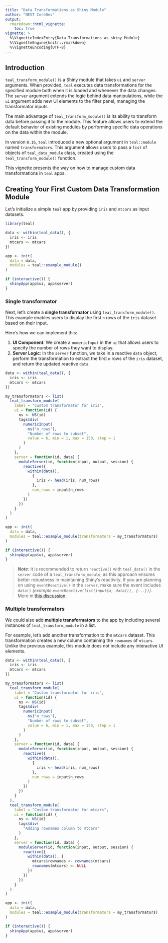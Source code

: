 ```yaml
---
title: "Data Transformations as Shiny Module"
author: "NEST CoreDev"
output:
  rmarkdown::html_vignette:
    toc: true
vignette: >
  %\VignetteIndexEntry{Data Transformations as shiny Module}
  %\VignetteEngine{knitr::rmarkdown}
  %\VignetteEncoding{UTF-8}
---
```


## Introduction

`teal_transform_module()` is a Shiny module that takes `ui` and `server` arguments. When provided, `teal` executes data transformations for the specified module both when it is loaded and whenever the data changes.
The `server` argument extends the logic behind data manipulations, while the `ui` argument adds new UI elements to the filter panel, managing the transformator inputs.

The main advantage of `teal_transform_module()` is its ability to transform data before passing it to the module.
This feature allows users to extend the default behavior of existing modules by performing specific data operations on the data within the module.

In version `0.16`, `teal` introduced a new optional argument in `teal::module` named `transformators`.
This argument allows users to pass a `list` of objects of `teal_data_module` class, created using the `teal_transform_module()` function.

This vignette presents the way on how to manage custom data transformations in `teal` apps.

## Creating Your First Custom Data Transformation Module

Let's initialize a simple `teal` app by providing `iris` and `mtcars` as input datasets.

```r
library(teal)
```

```r
data <- within(teal_data(), {
  iris <- iris
  mtcars <- mtcars
})

app <- init(
  data = data,
  modules = teal::example_module()
)

if (interactive()) {
  shinyApp(app$ui, app$server)
}
```

### Single transformator

Next, let's create a **single transformator** using `teal_transform_module()`.
This example enables users to display the first `n` rows of the `iris` dataset based on their input.

Here’s how we can implement this:

1. **UI Component**: We create a `numericInput` in the `ui` that allows users to specify the number of rows they want to display.
2. **Server Logic**: In the `server` function, we take in a reactive `data` object, perform the transformation to extract the first `n` rows of the `iris` dataset, and return the updated reactive `data`.

```r
data <- within(teal_data(), {
  iris <- iris
  mtcars <- mtcars
})

my_transformators <- list(
  teal_transform_module(
    label = "Custom transformator for iris",
    ui = function(id) {
      ns <- NS(id)
      tags$div(
        numericInput(
          ns("n_rows"),
          "Number of rows to subset",
          value = 6, min = 1, max = 150, step = 1
        )
      )
    },
    server = function(id, data) {
      moduleServer(id, function(input, output, session) {
        reactive({
          within(data(),
            {
              iris <- head(iris, num_rows)
            },
            num_rows = input$n_rows
          )
        })
      })
    }
  )
)

app <- init(
  data = data,
  modules = teal::example_module(transformators = my_transformators)
)

if (interactive()) {
  shinyApp(app$ui, app$server)
}
```

> **_Note_**: It is recommended to return `reactive()` with `teal_data()` in the `server` code of a `teal_transform_module`, as this approach ensures better robustness in maintaining Shiny's reactivity.
If you are planning on using `eventReactive()` in the `server`, make sure the event includes `data()` _(example `eventReactive(list(input$a, data()), {...})`)_.
More in [this discussion](https://github.com/insightsengineering/teal/issues/1303#issuecomment-2286239832).

### Multiple transformators

We could also add **multiple transformators** to the app by including several instances of `teal_transform_module` in a list.

For example, let’s add another transformation to the `mtcars` dataset. This transformation creates a new column containing the `rownames` of `mtcars`.
Unlike the previous example, this module does not include any interactive UI elements.

```r
data <- within(teal_data(), {
  iris <- iris
  mtcars <- mtcars
})

my_transformators <- list(
  teal_transform_module(
    label = "Custom transformator for iris",
    ui = function(id) {
      ns <- NS(id)
      tags$div(
        numericInput(
          ns("n_rows"),
          "Number of rows to subset",
          value = 6, min = 1, max = 150, step = 1
        )
      )
    },
    server = function(id, data) {
      moduleServer(id, function(input, output, session) {
        reactive({
          within(data(),
            {
              iris <- head(iris, num_rows)
            },
            num_rows = input$n_rows
          )
        })
      })
    }
  ),
  teal_transform_module(
    label = "Custom transformator for mtcars",
    ui = function(id) {
      ns <- NS(id)
      tags$div(
        "Adding rownames column to mtcars"
      )
    },
    server = function(id, data) {
      moduleServer(id, function(input, output, session) {
        reactive({
          within(data(), {
            mtcars$rownames <- rownames(mtcars)
            rownames(mtcars) <- NULL
          })
        })
      })
    }
  )
)

app <- init(
  data = data,
  modules = teal::example_module(transformators = my_transformators)
)

if (interactive()) {
  shinyApp(app$ui, app$server)
}
```
